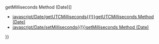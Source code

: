 {{Page_Title}}
{{Flags}}
{{Summary_Section|Sets the milliseconds value in the Date object using Universal Coordinated Time (UTC).

}}
{{JS_Syntax|Formats={{JS_Syntax_Format
|Format= dateObj.'''setUTCMilliseconds(''' numMilli ''')''' }}
|Values={{JS_Syntax_Parameter
|Name=dateObj
|Required=Required
|Description=Any Date object.}}{{JS_Syntax_Parameter
|Name=numMilli
|Required=Required
|Description=A numeric value equal to the millisecond value.}}
}}
{{Remarks_Section
|Remarks=To set the milliseconds using local time, use the '''setMilliseconds''' method.

If the value of numMilli is greater than 999, or is a negative number, the stored number of seconds (and minutes, hours, and so forth, if necessary) is incremented an appropriate amount.
}}
{{Examples_Section
|Not_required=No
|Examples={{Single_Example
|Language=JavaScript
|Description=The following example illustrates the use of the '''setUTCMilliseconds''' method.

|Code= function SetUTCMSecDemo(nmsec){   
 // Create Date object.
    var d = new Date();           
 // Set UTC milliseconds.
    d.setUTCMilliseconds(nmsec);  
 
    var s = "Current setting is ";
    s += d.toUTCString();
    s += " and " + d.getUTCMilliseconds();
    s += " milliseconds"
    return(s);
 }
}}}}
{{See_Also_Section
|Manual_links=* [[javascript/Date/getMilliseconds{{!}}getMilliseconds Method (Date)]]
* [[javascript/Date/getUTCMilliseconds{{!}}getUTCMilliseconds Method (Date)]]
* [[javascript/Date/setMilliseconds{{!}}setMilliseconds Method (Date)]]
}}
{{Topics | JS Basic}}

{{External_Attribution
|Is_CC-BY-SA=No
|Sources=MSDN
|MDN_link=
|MSDN_link=http://msdn.microsoft.com/en-us/library/ie/ytffzy7a(v=vs.94).aspx
|HTML5Rocks_link=
}}
